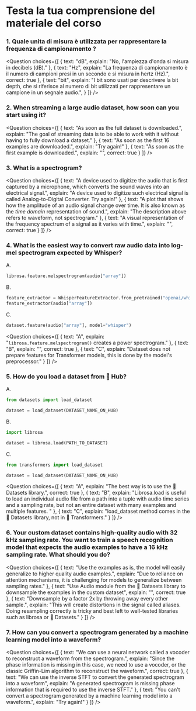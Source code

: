 <!-- DISABLE-FRONTMATTER-SECTIONS -->

# Testa la tua comprensione del materiale del corso 

### 1. Quale unita di misura è utilizzata per rappresentare la frequenza di campionamento ?

<Question
	choices={[
		{
			text: "dB",
			explain: "No, l'ampiezza d'onda si misura in decibels (dB)."
		},
		{
			text: "Hz",
			explain: "La frequenza di campionamento è il numero di campioni presi in un secondo e si misura in hertz (Hz).",
			correct: true
		},
		{
			text: "bit",
			explain: "I bit sono usati per descrivere la bit depth, che si riferisce al numero di bit utilizzati per rappresentare un campione in un segnale audio.",
		}
	]}
/>

### 2. When streaming a large audio dataset, how soon can you start using it?

<Question
	choices={[
		{
			text: "As soon as the full dataset is downloaded.",
			explain: "The goal of streaming data is to be able to work with it without having to fully download a dataset."
		},
		{
			text: "As soon as the first 16 examples are downloaded.",
			explain: "Try again!"
		},
		{
			text: "As soon as the first example is downloaded.",
			explain: "",
			correct: true
		}
	]}
/>

### 3. What is a spectrogram?

<Question
	choices={[
		{
			text: "A device used to digitize the audio that is first captured by a microphone, which converts the sound waves into an electrical signal.",
			explain: "A device used to digitize such electrical signal is called Analog-to-Digital Converter. Try again!"
		},
		{
			text: "A plot that shows how the amplitude of an audio signal change over time. It is also known as the *time domain* representation of sound.",
			explain: "The description above refers to waveform, not spectrogram."
		},
		{
			text: "A visual representation of the frequency spectrum of a signal as it varies with time.",
			explain: "",
			correct: true
		}
	]}
/>

### 4. What is the easiest way to convert raw audio data into log-mel spectrogram expected by Whisper?

A.
```python
librosa.feature.melspectrogram(audio["array"])
```

B.
```python
feature_extractor = WhisperFeatureExtractor.from_pretrained("openai/whisper-small")
feature_extractor(audio["array"])
```

C.
```python
dataset.feature(audio["array"], model="whisper")
```

<Question
	choices={[
		{
			text: "A",
			explain: "`librosa.feature.melspectrogram()` creates a power spectrogram."
		},
		{
			text: "B",
			explain: "",
			correct: true
		},
		{
			text: "C",
			explain: "Dataset does not prepare features for Transformer models, this is done by the model's preprocessor."
		}
	]}
/>

### 5. How do you load a dataset from 🤗 Hub?

A.
```python
from datasets import load_dataset

dataset = load_dataset(DATASET_NAME_ON_HUB)
```

B.
```python
import librosa

dataset = librosa.load(PATH_TO_DATASET)
```

C.
```python
from transformers import load_dataset

dataset = load_dataset(DATASET_NAME_ON_HUB)
```

<Question
	choices={[
		{
			text: "A",
			explain: "The best way is to use the 🤗 Datasets library.",
			correct: true
		},
		{
			text: "B",
			explain: "Librosa.load is useful to load an individual audio file from a path into a tuple with audio time series and a sampling rate, but not an entire dataset with many examples and multiple features. "
		},
		{
			text: "C",
			explain: "load_dataset method comes in the 🤗 Datasets library, not in 🤗 Transformers."
		}
	]}
/>

### 6. Your custom dataset contains high-quality audio with 32 kHz sampling rate. You want to train a speech recognition model that expects the audio examples to have a 16 kHz sampling rate. What should you do?

<Question
	choices={[
		{
			text: "Use the examples as is, the model will easily generalize to higher quality audio examples.",
			explain: "Due to reliance on attention mechanisms, it is challenging for models to generalize between sampling rates."
		},
		{
			text: "Use Audio module from the 🤗 Datasets library to downsample the examples in the custom dataset",
			explain: "",
			correct: true
		},
		{
			text: "Downsample by a factor 2x by throwing away every other sample.",
			explain: "This will create distortions in the signal called aliases. Doing resampling correctly is tricky and best left to well-tested libraries such as librosa or 🤗 Datasets."
		}
	]}
/>

### 7. How can you convert a spectrogram generated by a machine learning model into a waveform?

<Question
	choices={[
		{
			text: "We can use a neural network called a vocoder to reconstruct a waveform from the spectrogram.",
			explain: "Since the phase information is missing in this case, we need to use a vocoder, or the classic Griffin-Lim algorithm to reconstruct the waveform.",
			correct: true
		},
		{
			text: "We can use the inverse STFT to convert the generated spectrogram into a waveform",
			explain: "A generated spectrogram is missing phase information that is required to use the inverse STFT."
		},
		{
			text: "You can't convert a spectrogram generated by a machine learning model into a waveform.",
			explain: "Try again!"
		}
	]}
/>
